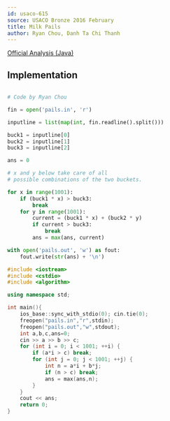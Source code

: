 ```yaml
---
id: usaco-615
source: USACO Bronze 2016 February
title: Milk Pails
author: Ryan Chou, Danh Ta Chi Thanh
---
```


[Official Analysis (Java)](http://www.usaco.org/current/data/sol_pails_bronze_feb16.html)

## Implementation

<LanguageSection>
	
<PySection>

```python

# Code by Ryan Chou

fin = open('pails.in', 'r')

inputline = list(map(int, fin.readline().split()))

buck1 = inputline[0]
buck2 = inputline[1]
buck3 = inputline[2]

ans = 0

# x and y below take care of all 
# possible combinations of the two buckets.

for x in range(1001):
	if (buck1 * x) > buck3:
		break
	for y in range(1001):
		current = (buck1 * x) + (buck2 * y)
		if current > buck3:
			break
		ans = max(ans, current)

with open('pails.out', 'w') as fout:
	fout.write(str(ans) + '\n')
```

</PySection>

<CPPSection>

```cpp
#include <iostream>
#include <cstdio>
#include <algorithm>

using namespace std;

int main(){
	ios_base::sync_with_stdio(0); cin.tie(0);
	freopen("pails.in","r",stdin);
	freopen("pails.out","w",stdout);
	int a,b,c,ans=0;
	cin >> a >> b >> c;
	for (int i = 0; i < 1001; ++i) {
		if (a*i > c) break;
		for (int j = 0; j < 1001; ++j) {
			int n = a*i + b*j;
			if (n > c) break;
			ans = max(ans,n);
		}
	}
	cout << ans;
	return 0;
}

```

</CPPSection>

</LanguageSection>
